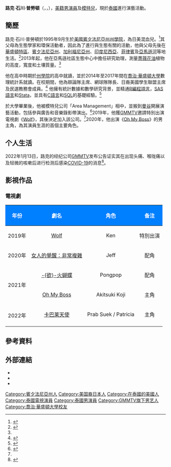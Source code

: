 {{藝人
|姓名 = 路克·普勞頓<br>Luke Plowden
|類型 = 男演員
|圖片 = Luke Ishikawa Plowden in Feb 2019.jpg
|圖片尺寸 = 
|圖片簡介 = 
|本名 = 
|外文名 = Luke Ishikawa Plowden
|外文 = en
|羅馬拼音 = 
|英文名 =
|暱稱 = Luke P
|其他藝名 = ルーク・イシカワ・プラウデン
|國籍 = {{USA}}
|出生日期 = {{birth_date_and_age|1995|9|13}}
|出生地點 = {{USA}}[[賓夕法尼亞州|賓夕法尼亞州]][[州學院|州學院]]
|宗教信仰 = 
|配偶 = 
|兒女 = 
|父母 =
|語言 = [[英語|英語]]、[[泰語|泰語]]、[[日语|日语]]
|職業 = [[演員|演員]]
|教育程度 = [[賓夕法尼亞州|賓夕法尼亞州]]{{le|州學院高中|State College Area High School}} (畢業)<br>[[喬治·華盛頓大學|喬治·華盛頓大學]]數理統計系 ([[理學學士|B.S.]])
|出道作 = 
|出道日期 = 2019年
|出道地点 = {{THA}}
|代表作 = 
|活躍年代 = 
|唱片公司 = 
|經紀公司 =  [https://www.areamgmt.com/ Area Management]<ref name="areamgmt">{{cite web|author=|url=https://www.areamgmt.com/model/detail/Luke%20P|title=AREA MGMT：Model Management-Luke P|work=Area Management（AREA MGMT）}}</ref><br>RYU Models（[[纽西兰|纽西兰]]）<br>[[GMMTV|GMMTV]]
|相關團體 = 
|網站 = 
| module = {{Infobox model details
| 血型  = 
| 身高  = 184 cm<ref name="areamgmt"/>
| 髮色     = {{tsl|en|Shades of brown|深棕色}}<ref name="areamgmt"/>
| 瞳色     = 深棕色<ref name="areamgmt"/>
| 三围     = 胸围：37.5<ref name="areamgmt"/><br>腰围：31.5<ref name="areamgmt"/>
| 腿长     = 
| 領碼     = 
| 男裝尺碼 = 38R<ref name="areamgmt"/>
| 鞋碼     = 43<ref name="areamgmt"/>
| 簽名     = 
| 簽名大小 =
}}
}}
'''路克·石川·普勞頓'''（{{lang-en|Luke Ishikawa Plowden}}，{{lang-th|ลุค อิชิคาว่า พลาวเด้น}}，{{bd|1995年|9月13日}}），[[美國|美籍]][[男演員|男演員]]及[[模特兒|模特兒]]，現於[[泰國|泰國]]進行演藝活動。

== 簡歷 ==
路克·石川·普勞頓於1995年9月生於[[美國|美國]][[賓夕法尼亞州|賓夕法尼亞州]][[州學院|州學院]]，為日美混血兒。<ref name="BIO">{{cite web |title=What would you like to know about me |url=https://twitter.com/thelukevoyage/status/1250014056351580163 |work=Luke Ishikawa Plowden|accessdate=2021-02-16|language=en|date=2020-04-14}}</ref>其父母為生態學家和環保活動者，因此為了進行與生態有關的活動，他與父母先後在[[華盛頓特區|華盛頓特區]]、[[賓夕法尼亞州|賓夕法尼亞州]]、[[加利福尼亞州|加利福尼亞州]]、[[印度尼西亞|印度尼西亞]]、[[菲律賓|菲律賓]]及[[亞馬遜河|亞馬遜河]]等地生活。<ref name="B2">{{cite web |title=Luke Plowden|url=https://sharerice.com/Luke_Plowden |work=ShareRice Wiki (AFN) |accessdate=2021-02-13|language=en}}</ref>2013年起，他在亞馬遜社區生態中心中擔任研究助理，測量[[薔薇花油|薔薇花油]]植物的高度，寬度和土壤質量。<ref name="LK" />

他在高中時期於[[州學院|州學院]]的高中就讀，並於2014年至2017年間在[[喬治·華盛頓大學|喬治·華盛頓大學]]數理統計系就讀。在校期間，他為辯論隊主席、網球隊隊長、日裔美國學生聯盟主席及民選教務會成員。<ref>{{cite web |title=The Multicultural Community Collectively Endorses|url=https://www.facebook.com/SJPatGWU/photos/pcb.982202805202138/982497335172685/?type=3&theater |work= SJP at GWU|accessdate=2021-02-13|language=en|date=08-03-2016}}</ref>
他擁有統計數據和數學研究背景，並精通[[R語言|R編程語言]]，[[SAS語言|SAS語言]]和[[Stata|Stata]]，並具有[[C語言|C語言]]和[[SQL|SQL]]的基礎經驗。<ref name="LK">{{cite web |title=Luke Plowden|url=https://www.linkedin.com/in/lukeplowden/ |work= Linkedin|accessdate=2021-02-13|language=en}}</ref>

於大學畢業後，他被模特兒公司「Area Management」相中，並搬到[[曼谷|曼谷]]開展演藝活動，包括參與廣告和音樂錄影帶演出。<ref>{{cite web |title=Luke Ishikawa Plowden: Bio, Education, Career, Girlfriend, Family, House|url=https://www.gdatamart.com/20374/Luke-Ishikawa-Plowden-Bio-Education-Career-Girlfriend-Family-House|work= Gdatamart|accessdate=2021-02-13|language=en|date=05-09-2020}}</ref>2019年，他獲[[GMMTV|GMMTV]]邀請特別出演電視劇《[[Wolf_(泰國電視劇)|Wolf]]》，其後決定加入該公司。<ref name="BIO" />2020年，他出演《[[Oh_My_Boss|Oh My Boss]]》的男主角，為其演員生涯的首個主要角色。

==个人生活==
2022年1月13日，路克的经纪公司[[GMMTV|GMMTV]]发布公告证实其在出现头痛、喉咙痛以及轻微的咳嗽后进行检测后感染[[COVID-19|COVID-19]]的消息<ref name="komchadluek">{{cite news|url=https://www.komchadluek.net/entertainment/500918|title=ห่วง "ลุค อิชิคาว่า" แสดงอาการ ปวดหัว เจ็บคอ เข้าตรวจ พบติดเชื้อโควิด19|author=|work=|date=2022-01-13|accessdate=|publisher=|format=|newspaper={{tsl|en|Kom Chad Luek}}|website=|language=th}}</ref>。

== 影視作品 ==
=== 電視劇 ===
{| class="wikitable"
! style="background:#007FFF; color:white" align="center" |年份 
! style="background:#007FFF; color:white" align="center" |劇名  
! style="background:#007FFF; color:white" align="center" |角色
! style="background:#007FFF; color:white" align="center" |备注
|-
| 2019年 || [[Wolf_(泰國電視劇)|Wolf]] || Ken || 特別出演
|-
| 2020年 || [[女人的覺醒：非常複雜|女人的覺醒：非常複雜]] || Jeff || 配角
|-
| rowspan=2|2021年 || [[欲火蝴蝶|-{欲}-火蝴蝶]] || Pongpop || 配角
|-
| [[Oh_My_Boss|Oh My Boss]] || Akitsuki Koji || 主角
|-
| rowspan=2|2022年 ||[[卡巴莱天使|卡巴莱天使]] || Prab Suek / Patricia || 主角
|-
|}

== 參考資料 ==
{{reflist}}

== 外部連結 ==
* {{instagram|lukevoyage}}
* {{twitter|thelukevoyage}}
* {{douban people|1436563}}

{{GMMTV 旗下艺人}}
{{authority control}}
{{DEFAULTSORT:Ishikawa Plowden,Luke}}
[[Category:賓夕法尼亞州人|Category:賓夕法尼亞州人]]
[[Category:美国裔日本人|Category:美国裔日本人]]
[[Category:在泰國的美國人|Category:在泰國的美國人]]
[[Category:泰國電視演員|Category:泰國電視演員]]
[[Category:泰國男演員|Category:泰國男演員]]
[[Category:GMMTV旗下男艺人|Category:GMMTV旗下男艺人]]
[[Category:喬治·華盛頓大學校友|Category:喬治·華盛頓大學校友]]